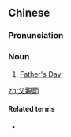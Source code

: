 {{also|父亲节}}
==Chinese==
{{zh-forms|s=父亲节|type=21}}

===Pronunciation===
{{zh-pron
|m=fùqīnjié
|c=fu6 can1 zit3
|cat=n
}}

===Noun===
{{zh-noun}}

# [[Father's Day]]

{{zh-cat|Holidays}}

[[zh:父親節]]

====Related terms====
* {{zh-l|母親節}}